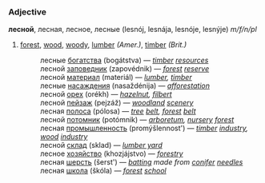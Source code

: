 ===Adjective===
'''лесной''', лесная, лесное, лесные (lesnój, lesnája, lesnóje, lesnýje) ''m/f/n/pl''

# [[forest]], [[wood]], [[woody]], [[lumber]] ''(Amer.)'', [[timber]] ''(Brit.)''
#:лесные [[богатство|богатства]] (bogátstva) — ''[[timber]] [[resources]]''
#:лесной [[заповедник]] (zapovédnik) — ''[[forest]] [[reserve]]''
#:лесной [[материал]] (materiál) — ''[[lumber]], [[timber]]''
#:лесные [[насаждение|насаждения]] (nasaždénija) — ''[[afforestation]]''
#:лесной [[орех]] (orékh) — ''[[hazelnut]], [[filbert]]''
#:лесной [[пейзаж]] (pejzáž) — ''[[woodland]] [[scenery]]''
#:лесная [[полоса]] (pólosa) — ''[[tree]] [[belt]], [[forest]] [[belt]]''
#:лесной [[потомник]] (potómnik) — ''[[arboretum]], [[nursery]] [[forest]]''
#:лесная [[промышленность]] (promýšlennost') — ''[[timber]] [[industry]], [[wood]] [[industry]]''
#:лесной [[склад]] (sklad) — ''[[lumber yard]]''
#:лесное [[хозяйство]] (khozjájstvo) — ''[[forestry]]''
#:лесная [[шерсть]] (šerst') — ''[[batting]] made from [[conifer]] [[needle]]s''
#:лесная [[школа]] (škóla) — ''[[forest]] [[school]]''